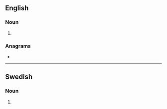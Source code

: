 {{also|Mantels|mantèls}}
==English==

===Noun===
{{head|en|noun plural form}}

# {{plural of|mantel|lang=en}}

===Anagrams===
* {{anagrams|en|a=aelmnst|laments|manlets|mantles|mentals}}

----

==Swedish==

===Noun===
{{head|sv|noun form}}

# {{sv-noun-form-indef-gen|mantel}}